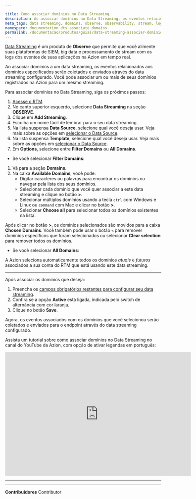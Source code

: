 ```yaml
---

title: Como associar domínios no Data Streaming
description: Ao associar domínios no Data Streaming, os eventos relacionados aos domínios especificados serão coletados e enviados para o endpoint.
meta_tags: data streaming, domains, observe, observability, stream, logs
namespace: documentation_dts_associate_domains
permalink: /documentacao/produtos/guias/data-streaming-associar-dominios/
---
```


[Data Streaming](/pt-br/documentacao/produtos/data-streaming/) é um produto de **Observe** que permite que você alimente suas plataformas de SIEM, big data e processamento de stream com os logs dos eventos de suas aplicações na Azion em tempo real.

Ao associar domínios a um data streaming, os eventos relacionados aos domínios especificados serão coletados e enviados através do data streaming configurado. Você pode associar um ou mais de seus domínios registrados na Azion para um mesmo streaming.

Para associar domínios no Data Streaming, siga os próximos passos:

1. [Acesse o RTM](https://manager.azion.com/).
2. No canto superior esquerdo, selecione **Data Streaming** na seção **OBSERVE**.
3. Clique em **Add Streaming**.
4. Escolha um nome fácil de lembrar para o seu data streaming.
5. Na lista suspensa **Data Source**, selecione qual você deseja usar. Veja mais sobre as opções em [selecionar o Data Source](/pt-br/documentacao/produtos/data-streaming/#data-sources).
6. Na lista suspensa **Template**, selecione qual você deseja usar. Veja mais sobre as opções em [selecionar o Data Source](/pt-br/documentacao/produtos/data-streaming/#templates).
7. Em **Options**, selecione entre **Filter Domains** ou **All Domains**.

- Se você selecionar **Filter Domains**:

1. Vá para a seção **Domains**.
2. Na caixa **Available Domains**, você pode:
    - Digitar caracteres ou palavras para encontrar os domínios ou navegar pela lista dos seus domínios.
    - Selecionar cada domínio que você quer associar a este data streaming e clique no botão **>**.
    - Selecionar múltiplos domínios usando a tecla `ctrl` com Windows e Linux ou `command` com Mac e clicar no botão **>**.
    - Selecionar **Choose all** para selecionar todos os domínios existentes na lista.

Após clicar no botão **>**, os domínios selecionados são movidos para a caixa **Chosen Domains**. Você também pode usar o botão `<` para remover domínios específicos que foram selecionados ou selecionar **Clear selection** para remover todos os domínios.

- Se você selecionar **All Domains**:

A Azion seleciona automaticamente todos os domínios *atuais* e *futuros* associados a sua conta do RTM que está usando este data streaming.

---

Após associar os domínios que deseja:

1. Preencha os [campos obrigatórios restantes para configurar seu data streaming](/pt-br/documentacao/produtos/guias/como-usar-data-streaming/).
2. Confira se a opção **Active** está ligada, indicada pelo switch de alternância com cor laranja.
3. Clique no botão **Save**.

Agora, os eventos associados com os domínios que você selecionou serão coletados e enviados para o endpoint através do data streaming configurado.

Assista um tutorial sobre como associar domínios no Data Streaming no canal do YouTube da Azion, com opção de ativar legendas em português:

<iframe
   src="https://www.youtube.com/embed/RYcfesOFNns"
   loading="lazy"
   width="600"
   height="400"
   title="How to associate domains on Data Streaming"
   frameborder="0"
   allow="accelerometer; autoplay; clipboard-write; encrypted-media; gyroscope; picture-in-picture; web-share"
   allowfullscreen></iframe>

---






---


**Contribuidores** <ContributorList>Contributor</ContributorList>
